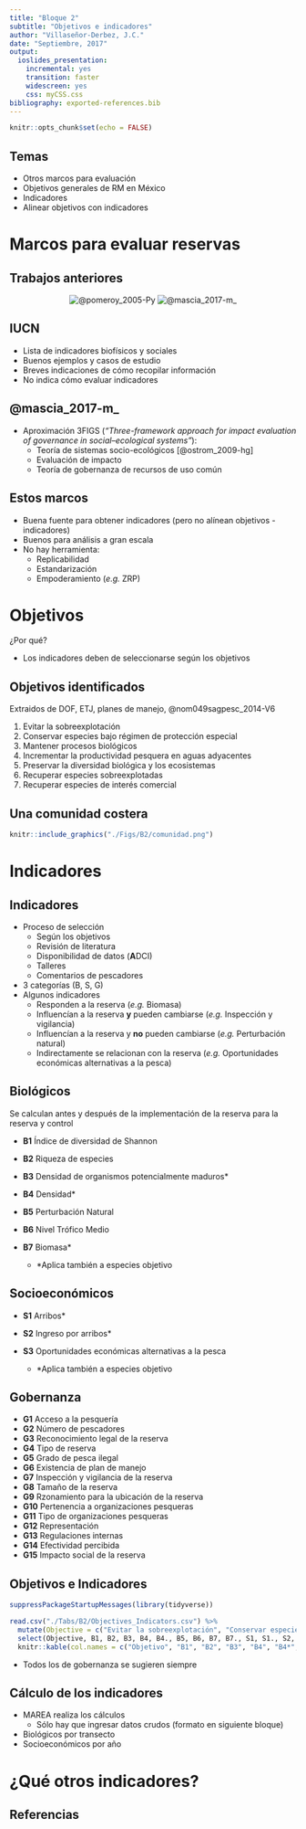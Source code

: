 ```yaml
---
title: "Bloque 2"
subtitle: "Objetivos e indicadores"
author: "Villaseñor-Derbez, J.C."
date: "Septiembre, 2017"
output:
  ioslides_presentation:
    incremental: yes
    transition: faster
    widescreen: yes
    css: myCSS.css
bibliography: exported-references.bib
---
```


<script src="https://ajax.googleapis.com/ajax/libs/jquery/1.12.2/jquery.min.js"></script>

<script>
    $(document).ready(function() {
    $('slide:not(.title-slide, .backdrop, .segue)').append('<footer></footer>');    
    $('footer').attr('label', 'Bloque 2: Objetivos e indicadores');

  })
</script>

<style>
  footer:after {
    font-size: 12pt;
    content: attr(label);
    position: absolute;
    bottom: 20px;
    left: 60px;
    line-height: 1.9;
    display: block;
  }
</style>

```r
knitr::opts_chunk$set(echo = FALSE)
```

## Temas

- Otros marcos para evaluación
- Objetivos generales de RM en México
- Indicadores
- Alinear objetivos con indicadores


# Marcos para evaluar reservas

## Trabajos anteriores

<center>
![@pomeroy_2005-Py](Figs/B2/IUCN.png) ![@mascia_2017-m_](Figs/B2/Mascia.PNG)
</center>

## IUCN

- Lista de indicadores biofísicos y sociales
- Buenos ejemplos y casos de estudio
- Breves indicaciones de cómo recopilar información
- No indica cómo evaluar indicadores

## @mascia_2017-m_

- Aproximación 3FIGS (*"Three-framework  approach for  impact evaluation  of  governance  in  social–ecological systems"*):
    - Teoría de sistemas socio-ecológicos [@ostrom_2009-hg]
    - Evaluación de impacto
    - Teoría de gobernanza de recursos de uso común

## Estos marcos

- Buena fuente para obtener indicadores (pero no alínean objetivos - indicadores)
- Buenos para análisis a gran escala
- No hay herramienta:
    - Replicabilidad
    - Estandarización
    - Empoderamiento (*e.g.* ZRP)

# Objetivos

¿Por qué?

- Los indicadores deben de seleccionarse según los objetivos

## Objetivos identificados

Extraidos de DOF, ETJ, planes de manejo, @nom049sagpesc_2014-V6

1. Evitar la sobreexplotación
2. Conservar especies bajo régimen de protección especial
3. Mantener procesos biológicos
4. Incrementar la productividad pesquera en aguas adyacentes
5. Preservar la diversidad biológica y los ecosistemas
6. Recuperar especies sobreexplotadas
7. Recuperar especies de interés comercial

## Una comunidad costera

```r
knitr::include_graphics("./Figs/B2/comunidad.png")
```

# Indicadores

## Indicadores {.smaller}

- Proceso de selección
    - Según los objetivos
    - Revisión de literatura
    - Disponibilidad de datos (**A**DCI)
    - Talleres
    - Comentarios de pescadores
- 3 categorías (B, S, G)
- Algunos indicadores
    - Responden a la reserva (*e.g.* Biomasa)
    - Influencían a la reserva **y** pueden cambiarse (*e.g.* Inspección y vigilancia)
    - Influencían a la reserva y **no** pueden cambiarse (*e.g.* Perturbación natural)
    - Indirectamente se relacionan con la reserva (*e.g.* Oportunidades económicas alternativas a la pesca)

## Biológicos

Se calculan antes y después de la implementación de la reserva para la reserva y control

- **B1**	Índice de diversidad de Shannon
- **B2**	Riqueza de especies
- **B3**	Densidad de organismos potencialmente maduros\*
- **B4**	Densidad\*
- **B5**	Perturbación Natural
- **B6**	Nivel Trófico Medio
- **B7**	Biomasa\*
    
    - \*Aplica también a especies objetivo

## Socioeconómicos

- **S1**	Arribos\*
- **S2**	Ingreso por arribos\*
- **S3**	Oportunidades económicas alternativas a la pesca
    
    - \*Aplica también a especies objetivo
    
## Gobernanza {.smaller}

- **G1**	Acceso a la pesquería
- **G2**	Número de pescadores
- **G3**	Reconocimiento legal de la reserva
- **G4**	Tipo de reserva
- **G5**	Grado de pesca ilegal
- **G6**	Existencia de plan de manejo
- **G7**	Inspección y vigilancia de la reserva
- **G8**	Tamaño de la reserva
- **G9**	Rzonamiento para la ubicación de la reserva
- **G10**	Pertenencia a organizaciones pesqueras
- **G11**	Tipo de organizaciones pesqueras
- **G12**	Representación
- **G13** Regulaciones internas
- **G14**	Efectividad percibida
- **G15**	Impacto social de la reserva

## Objetivos e Indicadores {.smaller}

```r
suppressPackageStartupMessages(library(tidyverse))

read.csv("./Tabs/B2/Objectives_Indicators.csv") %>% 
  mutate(Objective = c("Evitar la sobreexplotación", "Conservar especies bajo régimen de protección especial", "Mantener procesos biológicos", "Incrementar la productividad pesquera en aguas adyacentes", "Preservar la diversidad biológica y los ecosistemas", "Recuperar especies sobreexplotadas", "Recuperar especies de interés comercial")) %>% 
  select(Objective, B1, B2, B3, B4, B4., B5, B6, B7, B7., S1, S1., S2, S2., S3) %>% 
  knitr::kable(col.names = c("Objetivo", "B1", "B2", "B3", "B4", "B4*", "B5", "B6", "B7", "B7*", "S1", "S1*", "S2", "S2*", "S3"))
```

- Todos los de gobernanza se sugieren siempre

## Cálculo de los indicadores

- MAREA realiza los cálculos
    - Sólo hay que ingresar datos crudos (formato en siguiente bloque)
- Biológicos por transecto
- Socioeconómicos por año

# ¿Qué otros indicadores?

## Referencias